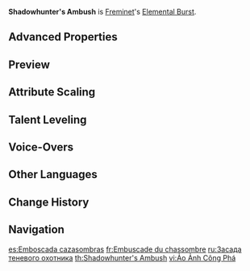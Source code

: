 {{Talent Infobox
|image         = Talent Shadowhunter's Ambush.png
|character     = Freminet
|type          = Elemental Burst
|info          = Unleashes a wave of untouchable cold, dealing {{Color|AoE Cryo DMG}}, resetting the CD of the Elemental Skill "[[Pressurized Floe]]," and causing Freminet to enter the Subnautical Hunter mode for 10s.<br><br>While in Subnautical Hunter mode, Freminet's [[Interruption Resistance|resistance to interruption]] will increase, and his Elemental Skill "Pressurized Floe" will obtain the following buffs:<br><ul><li>[[Cooldown Reduction|CD is decreased]] by 70%.</li><li>Normal Attacks will increase the Pers Timer by 1 additional Pressure Level, and the frost released by his Normal Attacks deal 200% of their original DMG.</li></ul><br>These effects will be canceled when Freminet leaves the field.
|CD            = 15s
|duration      = 10s
|energyCost    = 60
|scale_att1    = ATK
|utility1      = Interruption Resistance
|utility2      = Cooldown Reduction
|utility3      = Cooldown Reset
|utility4      = Requires Staying on Field
}}
{{Description|"Now... I have no need of any extraneous noise."}}
'''Shadowhunter's Ambush''' is [[Freminet]]'s [[Elemental Burst]].
<!--
==Gameplay Notes==
-->
==Advanced Properties==
{{Advanced Properties
|title   = Skill DMG
|gu      = 1U
|icdtag  = none
|poise   = 200
|impulse = 3
|blunt   = 1
}}

==Preview==
{{Preview
|file1=Shadowhunter's Ambush Preview
|caption1=Activation

|file2=Shadowhunter's Ambush Preview 2
|caption2=Elemental Skill
}}

==Attribute Scaling==
{{Talent Scaling
|levels=10
|order=skilldmg,duration,cd,energycost
|titles=Skill DMG,Duration,CD,Energy Cost
|skilldmg_1=318.4
|skilldmg_2=342.28
|skilldmg_3=366.16
|skilldmg_4=398
|skilldmg_5=421.88
|skilldmg_6=445.76
|skilldmg_7=477.6
|skilldmg_8=509.44
|skilldmg_9=541.28
|skilldmg_10=573.12
|duration=10s
|cd=15s
|energycost=60
}}

==Talent Leveling==
{{Talent Upgrade|Freminet}}

==Voice-Overs==
{{Talent VO}}

==Other Languages==
{{Other Languages
|en      = Shadowhunter's Ambush
|zhs     = 猎影潜袭
|zhs_rm  = Lièyǐng Qiánxí
|zht     = 獵影潛襲
|zht_rm  = Lièyǐng Qiánxí
|zh_tl   = Ambush of a Hunting Shadow
|ja      = シャドウハンターの奇襲
|ja_rm   = Shadouhantaa no Kishuu
|ja_tl   = Shadowhunter's Ambush
|ko      = 심해의 맹습
|ko_tl   = 
|es      = Emboscada cazasombras
|es_tl   = Shadowhunter Ambush
|fr      = Embuscade du chassombre
|fr_tl   = Shadowhunter's Ambush
|ru      = Засада теневого охотника
|ru_tl   = Shadow Hunter's Ambush
|th      = Shadowhunter's Ambush
|vi      = Ảo Ảnh Công Phá
|vi_tl   = Illusion Attack
|de      = Des Schattenjägers Hinterhalt
|de_tl   = The Shadowhunter's Ambush
|id      = Shadowhunter's Ambush
|pt      = Emboscada das Sombras
|pt_tl   = 
|tr      = Gölge Avcısının Pususu
|tr_tl   = Shadowhunter's Ambush
|it      = Agguato del Cacciaombre
|it_tl   = Shadowhunter's Ambush
}}

==Change History==
{{Change History|4.0}}

==Navigation==
{{Talent Navbox|Freminet}}

[[es:Emboscada cazasombras]]
[[fr:Embuscade du chassombre]]
[[ru:Засада теневого охотника]]
[[th:Shadowhunter's Ambush]]
[[vi:Ảo Ảnh Công Phá]]